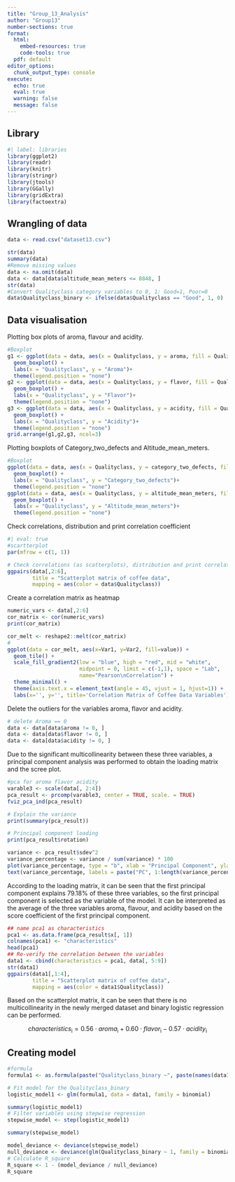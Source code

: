 ```yaml
---
title: "Group_13_Analysis"
author: "Group13"
number-sections: true
format: 
  html:
    embed-resources: true
    code-tools: true
  pdf: default
editor_options: 
  chunk_output_type: console
execute:
  echo: true
  eval: true
  warning: false
  message: false
---
```

## Library

```r
#| label: libraries
library(ggplot2)
library(readr)
library(knitr)
library(stringr)
library(jtools)
library(GGally)
library(gridExtra)
library(factoextra)
```

## Wrangling of data

```r
data <- read.csv("dataset13.csv")

str(data)
summary(data)
#Remove missing values
data <- na.omit(data)
data <- data[data$altitude_mean_meters <= 8848, ]
str(data)
#Convert Qualityclass category variables to 0, 1: Good=1, Poor=0
data$Qualityclass_binary <- ifelse(data$Qualityclass == "Good", 1, 0)

```
## Data visualisation
Plotting box plots of aroma, flavour and acidity.
```r
#Boxplot
g1 <- ggplot(data = data, aes(x = Qualityclass, y = aroma, fill = Qualityclass)) +
  geom_boxplot() +
  labs(x = "Qualityclass", y = "Aroma")+ 
  theme(legend.position = "none")
g2 <- ggplot(data = data, aes(x = Qualityclass, y = flavor, fill = Qualityclass)) +
  geom_boxplot() +
  labs(x = "Qualityclass", y = "Flavor")+ 
  theme(legend.position = "none")
g3 <- ggplot(data = data, aes(x = Qualityclass, y = acidity, fill = Qualityclass)) +
  geom_boxplot() +
  labs(x = "Qualityclass", y = "Acidity")+ 
  theme(legend.position = "none")
grid.arrange(g1,g2,g3, ncol=3)
```

Plotting boxplots of Category_two_defects and Altitude_mean_meters.
```r
#Boxplot
ggplot(data = data, aes(x = Qualityclass, y = category_two_defects, fill = Qualityclass)) +
  geom_boxplot() +
  labs(x = "Qualityclass", y = "Category_two_defects")+ 
  theme(legend.position = "none")
ggplot(data = data, aes(x = Qualityclass, y = altitude_mean_meters, fill = Qualityclass)) +
  geom_boxplot() +
  labs(x = "Qualityclass", y = "Altitude_mean_meters")+ 
  theme(legend.position = "none")

```

Check correlations, distribution and print correlation coefficient
```r
#| eval: true
#scartterplot
par(mfrow = c(1, 1))

# Check correlations (as scatterplots), distribution and print correlation coefficient 
ggpairs(data[,2:6], 
        title = "Scatterplot matrix of coffee data", 
        mapping = aes(color = data$Qualityclass))

```

Create a correlation matrix as heatmap
```r
numeric_vars <- data[,2:6]
cor_matrix <- cor(numeric_vars)
print(cor_matrix)

cor_melt <- reshape2::melt(cor_matrix)
# 
ggplot(data = cor_melt, aes(x=Var1, y=Var2, fill=value)) +
  geom_tile() +
  scale_fill_gradient2(low = "blue", high = "red", mid = "white", 
                       midpoint = 0, limit = c(-1,1), space = "Lab", 
                       name="Pearson\nCorrelation") +
  theme_minimal() + 
  theme(axis.text.x = element_text(angle = 45, vjust = 1, hjust=1)) +
  labs(x='', y='', title='Correlation Matrix of Coffee Data Variables')
```

Delete the outliers for the variables aroma, flavor and acidity.
```r
# delete Aroma == 0 
data <- data[data$aroma != 0, ]
data <- data[data$flavor != 0, ]
data <- data[data$acidity != 0, ]
```
Due to the significant multicollinearity between these three variables, a principal component analysis was performed to obtain the loading matrix and the scree plot.
```r
#pca for aroma flavor acidity
varable3 <- scale(data[, 2:4])
pca_result <- prcomp(varable3, center = TRUE, scale. = TRUE)
fviz_pca_ind(pca_result)

# Explain the variance
print(summary(pca_result))

# Principal component loading
print(pca_result$rotation)

variance <- pca_result$sdev^2
variance_percentage <- variance / sum(variance) * 100
plot(variance_percentage, type = "b", xlab = "Principal Component", ylab = "Percentage of Variance Explained", main = "Scree Plot")
text(variance_percentage, labels = paste("PC", 1:length(variance_percentage)), pos = 4)
```
According to the loading matrix, it can be seen that the first principal component explains 79.18% of these three variables, so the first principal component is selected as the variable of the model. It can be interpreted as the average of the three variables aroma, flavour, and acidity based on the score coefficient of the first principal component.
```r
## name pca1 as characteristics
pca1 <- as.data.frame(pca_result$x[, 1])
colnames(pca1) <- "characteristics"
head(pca1)
## Re-verify the correlation between the variables
data1 <- cbind(characteristics = pca1, data[, 5:9])
str(data1)
ggpairs(data1[,1:4], 
        title = "Scatterplot matrix of coffee data", 
        mapping = aes(color = data1$Qualityclass))
```
Based on the scatterplot matrix, it can be seen that there is no multicollinearity in the newly merged dataset and binary logistic regression can be performed.

$$characteristics_{\mbox{i}} =
0.56 \cdot aroma_{\mbox{i}} +
0.60 \cdot flavor_{\mbox{i}} - 0.57 \cdot acidity_{\mbox{i}}$$ 

## Creating model

```r
#formula
formula1 <- as.formula(paste("Qualityclass_binary ~", paste(names(data1)[1:4], collapse = "+")))

# Fit model for the Qualityclass_binary
logistic_model1 <- glm(formula1, data = data1, family = binomial)

summary(logistic_model1)
# Filter variables using stepwise regression
stepwise_model <- step(logistic_model1)

summary(stepwise_model)


```

```r
model_deviance <- deviance(stepwise_model)
null_deviance <- deviance(glm(Qualityclass_binary ~ 1, family = binomial, data = data1))
# Calculate R_square
R_square <- 1 - (model_deviance / null_deviance)
R_square
```